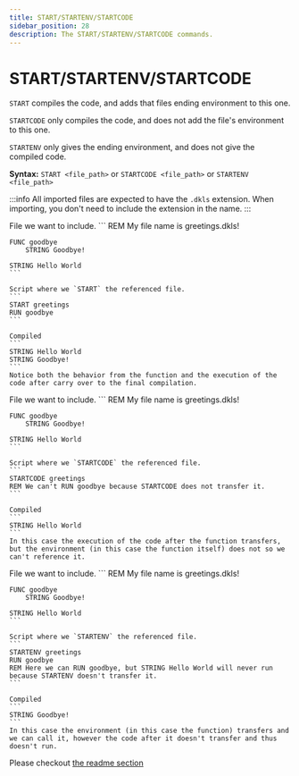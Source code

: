 ```yaml
---
title: START/STARTENV/STARTCODE
sidebar_position: 28
description: The START/STARTENV/STARTCODE commands.
---
```



# START/STARTENV/STARTCODE

`START` compiles the code, and adds that files ending environment to this one.

`STARTCODE` only compiles the code, and does not add the file's environment to this one.

`STARTENV` only gives the ending environment, and does not give the compiled code.

**Syntax:** `START <file_path>` or `STARTCODE <file_path>` or `STARTENV <file_path>`

:::info
All imported files are expected to have the `.dkls` extension. When importing, you don't need
to include the extension in the name.
:::

<Tabs>
 <TabItem value="start_example" label="START" default>
    File we want to include.
    ```
    REM My file name is greetings.dkls!

    FUNC goodbye
        STRING Goodbye!

    STRING Hello World
    ```

    Script where we `START` the referenced file.
    ```
    START greetings
    RUN goodbye
    ```

    Compiled
    ```
    STRING Hello World
    STRING Goodbye!
    ```
    Notice both the behavior from the function and the execution of the code after carry over to the final compilation.
 </TabItem>
    
 <TabItem value="startcode_example" label="STARTCODE">
    File we want to include.
    ```
    REM My file name is greetings.dkls!

    FUNC goodbye
        STRING Goodbye!

    STRING Hello World
    ```

    Script where we `STARTCODE` the referenced file.
    ```
    STARTCODE greetings
    REM We can't RUN goodbye because STARTCODE does not transfer it.
    ```

    Compiled
    ```
    STRING Hello World
    ```
    In this case the execution of the code after the function transfers, but the environment (in this case the function itself) does not so we can't reference it.
 </TabItem>

 <TabItem value="startenv_example" label="STARTENV">
    File we want to include.
    ```
    REM My file name is greetings.dkls!

    FUNC goodbye
        STRING Goodbye!

    STRING Hello World
    ```

    Script where we `STARTENV` the referenced file.
    ```
    STARTENV greetings
    RUN goodbye
    REM Here we can RUN goodbye, but STRING Hello World will never run because STARTENV doesn't transfer it.
    ```

    Compiled
    ```
    STRING Goodbye!
    ```
    In this case the environment (in this case the function) transfers and we can call it, however the code after it doesn't transfer and thus doesn't run.
 </TabItem>
</Tabs>


Please checkout [the readme section](/docs/guides/crash-course/multi-file-projects)